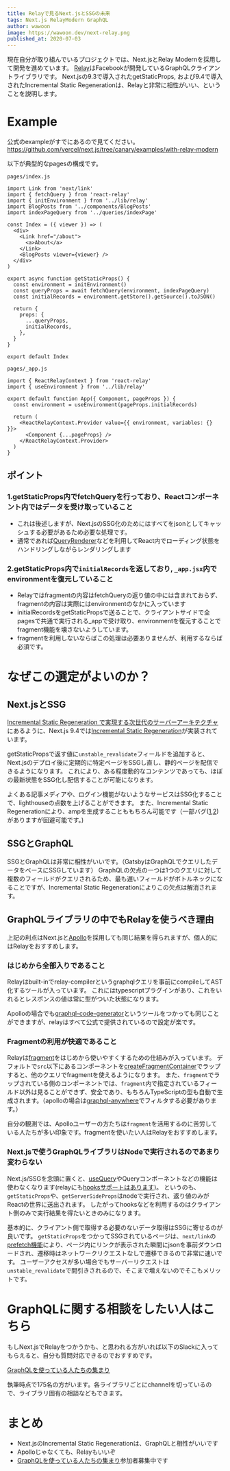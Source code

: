 ```yaml
---
title: Relayで見るNext.jsとSSGの未来
tags: Next.js RelayModern GraphQL
author: wawoon
image: https://wawoon.dev/next-relay.png
published_at: 2020-07-03
---
```


現在自分が取り組んでいるプロジェクトでは、Next.jsとRelay Modernを採用して開発を進めています。
[Relay](https://relay.dev/)はFacebookが開発しているGraphQLクライアントライブラリです。
Next.jsの9.3で導入されたgetStaticProps, および9.4で導入されたIncremental Static Regenerationは、Relayと非常に相性がいい、ということを説明します。

# Example

公式のexampleがすでにあるので見てください。
https://github.com/vercel/next.js/tree/canary/examples/with-relay-modern

以下が典型的なpagesの構成です。

`pages/index.js`
```tsx
import Link from 'next/link'
import { fetchQuery } from 'react-relay'
import { initEnvironment } from '../lib/relay'
import BlogPosts from '../components/BlogPosts'
import indexPageQuery from '../queries/indexPage'

const Index = ({ viewer }) => (
  <div>
    <Link href="/about">
      <a>About</a>
    </Link>
    <BlogPosts viewer={viewer} />
  </div>
)

export async function getStaticProps() {
  const environment = initEnvironment()
  const queryProps = await fetchQuery(environment, indexPageQuery)
  const initialRecords = environment.getStore().getSource().toJSON()

  return {
    props: {
      ...queryProps,
      initialRecords,
    },
  }
}

export default Index
```

`pages/_app.js`
```
import { ReactRelayContext } from 'react-relay'
import { useEnvironment } from '../lib/relay'

export default function App({ Component, pageProps }) {
  const environment = useEnvironment(pageProps.initialRecords)

  return (
    <ReactRelayContext.Provider value={{ environment, variables: {} }}>
      <Component {...pageProps} />
    </ReactRelayContext.Provider>
  )
}
```

## ポイント

### 1.getStaticProps内でfetchQueryを行っており、Reactコンポーネント内ではデータを受け取っていること

- これは後述しますが、Next.jsのSSG化のためにはすべてをjsonとしてキャッシュする必要があるため必要な処理です。
- 通常であれば[QueryRenderer](https://relay.dev/docs/en/query-renderer)などを利用してReact内でローディング状態をハンドリングしながらレンダリングします

### 2.getStaticProps内で`initialRecords`を返しており, `_app.jsx`内でenvironmentを復元していること

- Relayではfragmentの内容はfetchQueryの返り値の中には含まれておらず、fragmentの内容は実際にはenvironmentのなかに入っています
- initialRecordsをgetStaticPropsで送ることで、クライアントサイドで全pagesで共通で実行される_appで受け取り、environmentを復元することでfragment機能を壊さないようしています。
- fragmentを利用しないならばこの処理は必要ありませんが、利用するならば必須です。

# なぜこの選定がよいのか？

## Next.jsとSSG

[Incremental Static Regeneration で実現する次世代のサーバーアーキテクチャ
](https://mizchi.dev/202005182044-awesome-next-issg)にあるように、Next.js 9.4では[Incremental Static Regeneration](https://nextjs.org/blog/next-9-4#incremental-static-regeneration-beta)が実装されています。

getStaticPropsで返す値に`unstable_revalidate`フィールドを追加すると、Next.jsのデプロイ後に定期的に特定ページをSSGし直し、静的ページを配信できるようになります。
これにより、ある程度動的なコンテンツであっても、ほぼの最新状態をSSG化し配信することが可能になります。

よくある記事メディアや、ログイン機能がないようなサービスはSSG化することで、lighthouseの点数を上げることができます。
また、Incremental Static Regenerationにより、ampを生成することももちろん可能です（一部バグ([1](https://github.com/vercel/next.js/issues/14251),[2](https://github.com/vercel/next.js/issues/14256))がありますが回避可能です。)

## SSGとGraphQL

SSGとGraphQLは非常に相性がいいです。（GatsbyはGraphQLでクエリしたデータをベースにSSGしています）
GraphQLの欠点の一つは1つのクエリに対して複数のフィールドがクエリされるため、最も遅いフィールドがボトルネックになることですが、Incremental Static Regenerationによりこの欠点は解消されます。

## GraphQLライブラリの中でもRelayを使うべき理由

上記の利点はNext.jsと[Apollo](https://github.com/apollographql/apollo-client)を採用しても同じ結果を得られますが、個人的にはRelayをおすすめします。

### はじめから全部入りであること

Relayはbuilt-inでrelay-compilerというgraphqlクエリを事前にcompileしてAST化するツールが入っています。
これにはtypescriptプラグインがあり、これをいれるとレスポンスの値は常に型がついた状態になります。

Apolloの場合でも[graphql-code-generator](https://graphql-code-generator.com/)というツールをつかっても同じことができますが、relayはすべて公式で提供されているので設定が楽です。

### Fragmentの利用が快適であること

Relayは[fragment](https://vivit.hatenablog.com/entry/2020/05/22/193021)をはじめから使いやすくするための仕組みが入っています。
デフォルトで`src`以下にあるコンポーネントを[createFragmentContainer](https://relay.dev/docs/en/fragment-container)でラップすると、他のクエリでfragmentを使えるようになります。
また、`fragment`でラップされている側のコンポーネントでは、`fragment`内で指定されているフィールド以外は見ることができず、安全であり、もちろんTypeScriptの型も自動で生成されます。（apolloの場合は[graphql-anywhere](https://github.com/doomsower/graphql-anywhere)でフィルタする必要があります。）

自分の観測では、Apolloユーザーの方たちは`fragment`を活用するのに苦労している人たちが多い印象です。fragmentを使いたい人はRelayをおすすめします。

### Next.jsで使うGraphQLライブラリはNodeで実行されるのであまり変わらない

Next.js/SSGを念頭に置くと、[useQuery](https://www.apollographql.com/docs/react/api/react-hooks/#usequery)やQueryコンポーネントなどの機能は使わなくなります(relayにも[hooksサポートはあります](https://github.com/relay-tools/relay-hooks))。
というのも、`getStaticProps`や、`getServerSideProps`はnodeで実行され、返り値のみがReactの世界に送出されます。
したがってhooksなどを利用するのはクライアント側のみで実行結果を得たいときのみになります。

基本的に、クライアント側で取得する必要のないデータ取得はSSGに寄せるのが良いです。
`getStaticProps`をつかってSSGされているページは、`next/link`の[prefetch機能](https://nextjs.org/docs/api-reference/next/link)により、ページ内にリンクが表示された瞬間にjsonを事前ダウンロードされ、遷移時はネットワークリクエストなしで遷移できるので非常に速いです。
ユーザーアクセスが多い場合でもサーバーリクエストは`unstable_revalidate`で間引きされるので、そこまで増えないのでそこもメリットです。

# GraphQLに関する相談をしたい人はこちら

もしNext.jsでRelayをつかうかも、と思われる方がいれば以下のSlackに入ってもらえると、自分も質問対応できるのでおすすめです。

[GraphQLを使っている人たちの集まり](https://join.slack.com/t/graphql-users-jp/shared_invite/zt-96j4zua9-qNgD2ADHDJ3SojAq2ldpZA)

執筆時点で175名の方がいます。各ライブラリごとにchannelを切っているので、ライブラリ固有の相談などもできます。

# まとめ

- Next.jsのIncremental Static Regenerationは、GraphQLと相性がいいです
- Apolloじゃなくても、Relayもいいぞ
- [GraphQLを使っている人たちの集まり](https://join.slack.com/t/graphql-users-jp/shared_invite/zt-96j4zua9-qNgD2ADHDJ3SojAq2ldpZA)参加者募集中です
